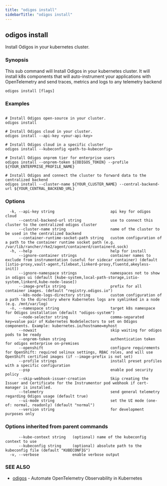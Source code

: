 ```yaml
---
title: "odigos install"
sidebarTitle: "odigos install"
---
```

## odigos install

Install Odigos in your kubernetes cluster.

### Synopsis

This sub command will Install Odigos in your kubernetes cluster.
It will install k8s components that will auto-instrument your applications with OpenTelemetry and send traces, metrics and logs to any telemetry backend

```
odigos install [flags]
```

### Examples

```

# Install Odigos open-source in your cluster.
odigos install

# Install Odigos cloud in your cluster.
odigos install --api-key <your-api-key>

# Install Odigos cloud in a specific cluster
odigos install --kubeconfig <path-to-kubeconfig>

# Install Odigos onprem tier for enterprise users
odigos install --onprem-token ${ODIGOS_TOKEN} --profile ${YOUR_ENTERPRISE_PROFILE_NAME}

# Install Odigos and connect the cluster to forward data to the centralized backend
odigos install --cluster-name ${YOUR_CLUSTER_NAME} --central-backend-url ${YOUR_CENTRAL_BACKEND_URL}

```

### Options

```
  -k, --api-key string                         api key for odigos cloud
      --central-backend-url string             use to connect this cluster to the centralized odigos cluster
      --cluster-name string                    name of the cluster to be used in the centralized backend
      --container-runtime-socket-path string   custom configuration of a path to the container runtime socket path (e.g. /var/lib/rancher/rke2/agent/containerd/containerd.sock)
  -h, --help                                   help for install
      --ignore-container strings               container names to exclude from instrumentation (useful for sidecar container) (default [istio-proxy,vault-agent,filebeat,linkerd-proxy,fluentd,akeyless-init])
      --ignore-namespace strings               namespaces not to show in odigos ui (default [kube-system,local-path-storage,istio-system,linkerd,kube-node-lease])
      --image-prefix string                    prefix for all container images. (default "registry.odigos.io")
      --k8s-node-logs-directory string         custom configuration of a path to the directory where Kubernetes logs are symlinked in a node (e.g. /mnt/var/log)
  -n, --namespace string                       target k8s namespace for Odigos installation (default "odigos-system")
      --node-selector string                   comma-separated key=value pair of Kubernetes NodeSelectors to set on Odigos components. Example: kubernetes.io/hostname=myhost
      --nowait                                 skip waiting for odigos pods to be ready
      --onprem-token string                    authentication token for odigos enterprise on-premises
      --openshift                              configure requirements for OpenShift: required selinux settings, RBAC roles, and will use OpenShift certified images (if --image-prefix is not set)
      --profile strings                        install preset profiles with a specific configuration
      --psp                                    enable pod security policy
      --skip-webhook-issuer-creation           Skip creating the Issuer and Certificate for the Instrumentor pod webhook if cert-manager is installed.
      --telemetry                              send general telemetry regarding Odigos usage (default true)
      --ui-mode string                         set the UI mode (one-of: normal, readonly) (default "normal")
      --version string                         for development purposes only
```

### Options inherited from parent commands

```
      --kube-context string   (optional) name of the kubeconfig context to use
      --kubeconfig string     (optional) absolute path to the kubeconfig file (default "KUBECONFIG")
  -v, --verbose               enable verbose output
```

### SEE ALSO

* [odigos](/cli/odigos)	 - Automate OpenTelemetry Observability in Kubernetes